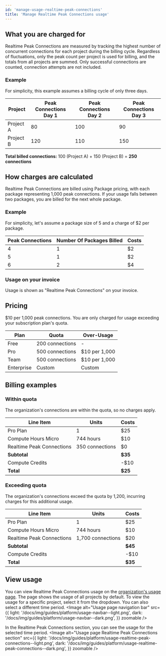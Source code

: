```yaml
---
id: 'manage-usage-realtime-peak-connections'
title: 'Manage Realtime Peak Connections usage'
---
```


## What you are charged for
Realtime Peak Connections are measured by tracking the highest number of concurrent connections for each project during the billing cycle. Regardless of fluctuations, only the peak count per project is used for billing, and the totals from all projects are summed. Only successful connections are counted, connection attempts are not included.

### Example
For simplicity, this example assumes a billing cycle of only three days.

| **Project** | **Peak Connections Day 1** | **Peak Connections Day 2** | **Peak Connections Day 3** |
|-------------|----------------------------|----------------------------|----------------------------|
| Project A   | 80                         | 100                        | 90                         |
| Project B   | 120                        | 110                        | 150                        |

**Total billed connections:** 100 (Project A) + 150 (Project B) = **250 connections**

## How charges are calculated
Realtime Peak Connections are billed using Package pricing, with each package representing 1,000 peak connections. If your usage falls between two packages, you are billed for the next whole package.

### Example
For simplicity, let's assume a package size of 5 and a charge of $2 per package.

| Peak Connections | Number Of Packages Billed | Costs |
|------------------|---------------------------|-------|
| 4                | 1                         | $2    |
| 5                | 1                         | $2    |
| 6                | 2                         | $4    |

### Usage on your invoice
Usage is shown as "Realtime Peak Connections" on your invoice.

## Pricing
$10 per 1,000 peak connections. You are only charged for usage exceeding your subscription plan's quota.

| Plan       | Quota           | Over-Usage    |
|------------|-----------------|---------------|
| Free       | 200 connections | -             |
| Pro        | 500 connections | $10 per 1,000 |
| Team       | 500 connections | $10 per 1,000 |
| Enterprise | Custom          | Custom        |

## Billing examples
### Within quota
The organization's connections are within the quota, so no charges apply.

| Line Item                 | Units           | Costs   |
|---------------------------|-----------------|---------|
| Pro Plan                  | 1               | $25     |
| Compute Hours Micro       | 744 hours       | $10     |
| Realtime Peak Connections | 350 connections | $0      |
| **Subtotal**              |                 | **$35** |
| Compute Credits           |                 | -$10    |
| **Total**                 |                 | **$25** |

### Exceeding quota
The organization's connections exceed the quota by 1,200, incurring charges for this additional usage.

| Line Item                 | Units             | Costs   |
|---------------------------|-------------------|---------|
| Pro Plan                  | 1                 | $25     |
| Compute Hours Micro       | 744 hours         | $10     |
| Realtime Peak Connections | 1,700 connections | $20     |
| **Subtotal**              |                   | **$45** |
| Compute Credits           |                   | -$10    |
| **Total**                 |                   | **$35** |

## View usage
You can view Realtime Peak Connections usage on the [organization's usage page](https://supabase.com/dashboard/org/_/usage). The page shows the usage of all projects by default. To view the usage for a specific project, select it from the dropdown. You can also select a different time period.
<Image
  alt="Usage page navigation bar"
  src={{
    light: '/docs/img/guides/platform/usage-navbar--light.png',
    dark: '/docs/img/guides/platform/usage-navbar--dark.png',
  }}
  zoomable
/>

In the Realtime Peak Connections section, you can see the usage for the selected time period.
<Image
  alt="Usage page Realtime Peak Connections section"
  src={{
    light: '/docs/img/guides/platform/usage-realtime-peak-connections--light.png',
    dark: '/docs/img/guides/platform/usage-realtime-peak-connections--dark.png',
  }}
  zoomable
/>